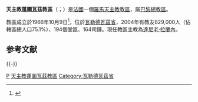 {{Infobox Roman Catholic diocese
|Roman Catholic Diocese of = 天主教蓬圖瓦茲教區
|Latin name of diocese = Dioecesis Pontisarensis
|image = Cathédrale Pontoise - portail.jpg
|caption = 蓬圖瓦茲主教座堂
|location = [[法國|法國]]
|territory = [[瓦勒德瓦茲省|瓦勒德瓦茲省]]
|population = 829,000
|rite = [[拉丁禮|拉丁禮]]
|patron = 
|province = [[天主教巴黎总教区|巴黎]]
|established = 1966年
|cathedral = [[蓬圖瓦茲主教座堂|蓬圖瓦茲主教座堂]]
|副主教座堂 =
|leadership = 主教
|website = [http://www.catholique95.com/ 官方網頁]
|pope = {{incumbent pope}}
|metropolitan = [[安德烈·万-特鲁瓦|安德烈·万-特鲁瓦]] [[枢机|枢机]]
|ordinary = 達尼老·拉蘭內 主教
|coadjutor bishop =
|emeritus = 
}}

'''天主教蓬圖瓦茲教區'''（{{lang-la|Dioecesis Pontisarensis}}；{{lang-fr|Diocèse de Pontoise}}）是[[法國|法國]]一個[[羅馬天主教|羅馬天主教]][[教區|教區]]，屬[[天主教巴黎總教區|巴黎總教區]]。

教區成立於1966年10月9日<ref>{{Cite web |url=http://www.vatican.va/holy_father/paul_vi/apost_constitutions/documents/hf_p-vi_apc_19661009_neptodurensis_lt.html |title=成長立教區的宗座憲令 |access-date=2014-04-21 |archive-date=2014-02-03 |archive-url=https://web.archive.org/web/20140203154054/http://www.vatican.va/holy_father/paul_vi/apost_constitutions/documents/hf_p-vi_apc_19661009_neptodurensis_lt.html |dead-url=no }}</ref>，位於[[瓦勒德瓦茲省|瓦勒德瓦茲省]]，2004年有教友829,000人（佔轄區總人口75.1%）、194個堂區、164司鐸。現任教區主教為[[達尼老·拉蘭內|達尼老·拉蘭內]]。

== 参考文献 ==
{{Reflist}}

{{-}}
{{法國天主教教區}}

[[Category:法國天主教教區|P]]
[[Category:天主教蓬圖瓦茲教區|]]
[[Category:瓦勒德瓦茲省|Category:瓦勒德瓦茲省]]